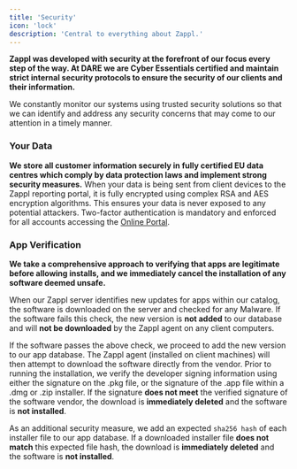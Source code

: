```yaml
---
title: 'Security'
icon: 'lock'
description: 'Central to everything about Zappl.'
---
```


**Zappl was developed with security at the forefront of our focus every step of the way. At DARE we are Cyber Essentials certified and maintain strict internal security protocols to ensure the security of our clients and their information.**
  
We constantly monitor our systems using trusted security solutions so that we can identify and address any security concerns that may come to our attention in a timely manner.

### Your Data

<Info>**We store all customer information securely in fully certified EU data centres which comply by data protection laws and implement strong security measures.**</Info>
When your data is being sent from client devices to the Zappl reporting portal, it is fully encrypted using complex RSA and AES encryption algorithms. This ensures your data is never exposed to any potential attackers. Two-factor authentication is mandatory and enforced for all accounts accessing the [Online Portal](/portal/accounts).

### App Verification

<Info>**We take a comprehensive approach to verifying that apps are legitimate before allowing installs, and we immediately cancel the installation of any software deemed unsafe.**</Info>

When our Zappl server identifies new updates for apps within our catalog, the software is downloaded on the server and checked for any Malware. If the software fails this check, the new version is **not added** to our database and will **not be downloaded** by the Zappl agent on any client computers.

If the software passes the above check, we proceed to add the new version to our app database. The Zappl agent (installed on client machines) will then attempt to download the software directly from the vendor. Prior to running the installation, we verify the developer signing information using either the signature on the .pkg file, or the signature of the .app file within a .dmg or .zip installer. If the signature **does not meet** the verified signature of the software vendor, the download is **immediately deleted** and the software is **not installed**.

As an additional security measure, we add an expected `sha256 hash` of each installer file to our app database. If a downloaded installer file **does not match** this expected file hash, the download is **immediately deleted** and the software is **not installed**.